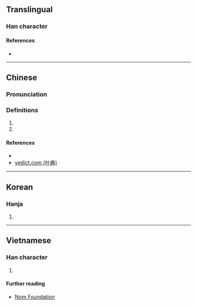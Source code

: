 {{character info/new}}
==Translingual==

===Han character===
{{Han char|rn=85|rad=水|as=08|sn=11|four=|canj=EFQU|ids=⿰氵卷}}

====References====
* {{Han ref|kx=0629.020|dkj=17614|dj=1030.200|hdz=31653.040|uh=6DC3|ud=28099}}

----

==Chinese==
{{zh-forms}}

===Pronunciation===
{{zh-pron
|m=juàn
|c=gyun6
|mc=y
|oc=y
|ma=
|cat=n,pn
}}

===Definitions===
{{zh-hanzi}}

# {{zh-only|淃漣}}
# {{n-g|The [[name]] of a [[river]].}}

====References====
* {{R:yue:Jyutping Database}}
* [http://yedict.com/htm/6D/6DC3.htm yedict.com (叶典)]

----

==Korean==

===Hanja===
{{ko-hanja|hangeul=권|eumhun=|rv=gwon|mr=kwŏn|y=kwen}}

# {{defn|lang=ko|sort=水08}}

----

==Vietnamese==

===Han character===
{{vi-readings|rs=水08|hanviet=cuộn}}

# {{defn|lang=vi|sort=水08}}

====Further reading====
* [http://nomfoundation.org/common/nom_details.php?codepoint=6dc3 Nom Foundation]